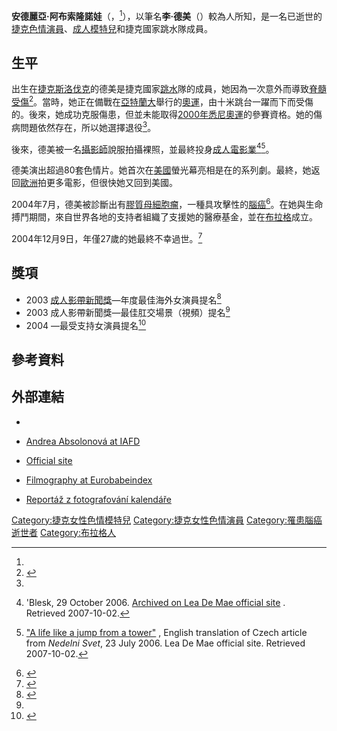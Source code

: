 {{Adult bio
| gender = female
| name = 李·德美
| photo = [[Image:Lea_De_Mae_1.JPG|220px]]
| caption = 2003年夏天的李·德美
| birth ={{birth date|df=yes|1976|12|26}}
| location = {{CZE}}[[布拉格|布拉格]]
| birthname = Andrea Absolonová<ref name=Blesk/><ref name=NedelniSvet/>
| spouse =
| death = {{Death date and age|df=yes|2004|12|9|1976|12|26}}
| measurements = 36C-26-36
| height = {{height|ft=5|in=7}}
| weight =
| shoe size =
| eye color = [[藍色|藍色]]
| hair color = [[金髮|金髮]]
| skin color = [[白色|白色]]
| natural bust = Yes
| blood =
| ethnicity = [[高加索人|高加索人]]
| alias = Lea<br>Big Leah<br>Lea Demay<br>Lea Di Mea
| films = 161
| homepage = https://web.archive.org/web/20090819113337/http://www.konstanzerfasnacht.de/pm_LDM/index.php
| tributes css = http://www.activeboard.com/forum.spark?forumID=9318&subForumID=86534&p=2    
| iafd = LDeMae
| egafd = l0081
| bgafd =
| imdb = 0210002
| afdb = 23834
| eurobabeindex =
| spelling =
}}

'''安德麗亞·阿布索隆諾娃'''（'''{{lang-cs|Andrea Absolonová}}'''，{{bd|1976年|12月26日|2004年|12月9日|catIdx=Mae ,Lea}}<ref name=AVN20041209/>），以筆名'''李·德美'''（'''{{lang-en|Lea De Mae}}'''）較為人所知，是一名已逝世的[[捷克人|捷克]][[色情演員|色情演員]]、[[成人模特兒|成人模特兒]]和捷克國家跳水隊成員。

==生平==
出生在[[捷克斯洛伐克|捷克斯洛伐克]]的德美是捷克國家[[跳水|跳水]]隊的成員，她因為一次意外而導致[[脊髓受傷|脊髓受傷]]<ref name="voir">{{cite web|url=http://www.voir.ca/publishing/article.aspx?article=53619&section=6|title=The Darling DeMaes Tragédies légères|last=Philippe Alarie|date=2007-09-20|work=Voir Montreal|publisher=voir.ca|language=fr|accessdate=10 February 2010|deadurl=yes|archiveurl=https://web.archive.org/web/20110613194457/http://www.voir.ca/publishing/article.aspx?article=53619&section=6|archivedate=2011年6月13日}}</ref>。當時，她正在備戰在[[亞特蘭大|亞特蘭大]]舉行的[[1996年夏季奧林匹克運動會|奧運]]，由十米跳台一躍而下而受傷的。後來，她成功克服傷患，但並未能取得[[2000年夏季奧林匹克運動會|2000年悉尼奧運]]的參賽資格。她的傷病問題依然存在，所以她選擇退役<ref name=NedelniSvet/>。

後來，德美被一名[[攝影師|攝影師]]說服拍攝裸照，並最終投身[[色情片|成人電影業]]<ref name=Blesk>{{cs icon}}{{cite web |url=http://www.blesk.cz/Clanek62721.htm |title=Žena, která musela umřít... |archiveurl=https://web.archive.org/web/20070630092210/http://www.blesk.cz/Clanek62721.htm |archivedate=2007-06-30 |deadurl=yes }} 'Blesk, 29 October 2006. [http://www.konstanzerfasnacht.de/pm_LDM/index.php?name=News&file=article&sid=1 Archived on Lea De Mae official site] {{webarchive|url=https://web.archive.org/web/20100819171418/http://www.konstanzerfasnacht.de/pm_LDM/index.php?name=News&file=article&sid=1 |date=2010-08-19 }}. Retrieved 2007-10-02.</ref><ref name=NedelniSvet>{{en}}[http://www.konstanzerfasnacht.de/pm_LDM/index.php?name=News&file=article&sid=3 "A life like a jump from a tower"] {{webarchive|url=https://web.archive.org/web/20070911163329/http://www.konstanzerfasnacht.de/pm_LDM/index.php?name=News&file=article&sid=3 |date=2007-09-11 }}, English translation of Czech article from ''Nedelni Svet'', 23 July 2006. Lea De Mae official site. Retrieved 2007-10-02.</ref>。

德美演出超過80套色情片。她首次在[[美國|美國]]螢光幕亮相是在{{Link-en|私人媒體集團|Private Media Group}}的系列劇。最終，她返回[[歐洲|歐洲]]拍更多電影，但很快她又回到美國。

2004年7月，德美被診斷出有[[膠質母細胞瘤|膠質母細胞瘤]]，一種具攻擊性的[[腦癌|腦癌]]<ref>{{en}}{{cite web|url=http://business.avn.com/articles/18141.html|title=Lea DeMae Fights Cancer in Prague, Needs Assistance|date=2004-10-11|work=Adult Video News|accessdate=11 February 2010|archive-date=2012-08-26|archive-url=https://www.webcitation.org/6ADLKoQXd?url=http://business.avn.com/articles/Lea-DeMae-Fights-Cancer-in-Prague-Needs-Assistance-40677.html|dead-url=no}}</ref>。在她與生命搏鬥期間，來自世界各地的支持者組織了支援她的醫療基金，並在[[布拉格|布拉格]]成立。

2004年12月9日，年僅27歲的她最終不幸過世。<ref name=AVN20041209>{{en}}{{cite web |url=http://business.avn.com/articles/18861.html |title=AVN - Lea De Mae Passes Away |work=AVN (magazine) |date=2004-12-09 |accessdate=2010-02-10 |archive-date=2012-08-26 |archive-url=https://www.webcitation.org/6ADLLKwjm?url=http://business.avn.com/articles/Lea-De-Mae-Passes-Away-41397.html |dead-url=no }}</ref>

==獎項==
*2003 [[成人影帶新聞獎|成人影帶新聞獎]]—年度最佳海外女演員提名<ref name=avn03>{{en}}{{cite web|title=2003 AVN Awards Nominations List |publisher=AVN.com |url=http://www.avnawards.com/nominees.shtml |archiveurl=https://web.archive.org/web/20021127014135/http://www.avnawards.com/nominees.shtml |archivedate=2002-11-27 |accessdate=2010-02-10 |deadurl=yes }}</ref>
*2003 成人影帶新聞獎—最佳肛交場景（視頻）提名<ref name=avn03/>
*2004 {{Link-en|巴塞羅那國際色情電影節|Barcelona International Erotic Film Festival}}—最受支持女演員提名<ref name=ninfa>{{en}}{{cite web|title=Awards Won |publisher=Festival Internacional de Cine Erótico de Barcelona |url=http://www.ficeb.com/english/awards.htm# |accessdate=2010-02-10 |deadurl=yes |archiveurl=https://web.archive.org/web/20070915004206/http://www.ficeb.com/english/awards.htm |archivedate=2007-09-15 }}</ref>

==參考資料==
{{reflist}}

==外部連結==
*{{imdb name|0210002|Lea De Mae}}
*{{en}}[http://www.iafd.com/person.rme/perfid=LDeMae/gender=f Andrea Absolonová at IAFD] {{Wayback|url=http://www.iafd.com/person.rme/perfid=LDeMae/gender=f |date=20200218182559 }}
*{{en}}[http://www.leademae.com/ Official site] {{Wayback|url=http://www.leademae.com/ |date=20200126122936 }}
*{{en}}[http://www.eurobabeindex.com/sbandoindex/leadem.html Filmography at Eurobabeindex] {{Wayback|url=http://www.eurobabeindex.com/sbandoindex/leadem.html |date=20200706215430 }}
*{{cs icon}}[https://web.archive.org/web/20101211063737/http://www.part.cz/zika/skokanka.htm Reportáž z fotografování kalendáře]
{{Commons category|Lea De Mae}}

{{DEFAULTSORT:De Mae, Lea}}
[[Category:捷克女性色情模特兒|Category:捷克女性色情模特兒]]
[[Category:捷克女性色情演員|Category:捷克女性色情演員]]
[[Category:罹患腦癌逝世者|Category:罹患腦癌逝世者]]
[[Category:布拉格人|Category:布拉格人]]